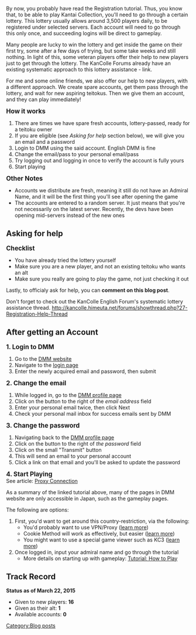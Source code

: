 {{Warning|title=Assistance is currently closed.|message=I have already stopped playing the game and not even opening my own account. I rarely visit DMM anymore either to play or create new accounts. Sorry but I cannot continue assisting prospective players. In anyway, the original assistance mechanic was only '''if I have spare accounts on hand''', not creating a new one from scratch for a new user.}}

By now, you probably have read the Registration tutorial. Thus, you know that, to be able to play Kantai Collection, you'll need to go through a certain lottery. This lottery usually allows around 3,500 players daily, to be registered under selected servers. Each account will need to go through this only once, and succeeding logins will be direct to gameplay.

Many people are lucky to win the lottery and get inside the game on their first try, some after a few days of trying, but some take weeks and still nothing. In light of this, some veteran players offer their help to new players just to get through the lottery. The KanColle Forums already have an existing systematic approach to this lottery assistance - link.

For me and some online friends, we also offer our help to new players, with a different approach. We create spare accounts, get them pass through the lottery, and wait for new aspiring teitokus. Then we give them an account, and they can play immediately!

<span style="font-size:17px; font-weight:bold;">How it works</span>
# There are times we have spare fresh accounts, lottery-passed, ready for a teitoku owner
# If you are eligible (see ''Asking for help'' section below), we will give you an email and a password
# Login to DMM using the said account. English DMM is fine
# Change the email/pass to your personal email/pass
# Try logging out and logging in once to verify the account is fully yours
# Start playing


<span style="font-size:17px; font-weight:bold;">Other Notes</span>
* Accounts we distribute are fresh, meaning it still do not have an Admiral Name, and it will be the first thing you'll see after opening the game
* The accounts are entered to a random server. It just means that you're not necessarily on the latest server. Recently, the devs have been opening mid-servers instead of the new ones



==Asking for help==
<span style="font-size:17px; font-weight:bold;">Checklist</span>
* You have already tried the lottery yourself
* Make sure you are a new player, and not an existing teitoku who wants an alt
* Make sure you really are going to play the game, not just checking it out

Lastly, to officialy ask for help, you can '''comment on this blog post'''.

Don't forget to check out the KanColle English Forum's systematic lottery assistance thread.
http://kancolle.himeuta.net/forums/showthread.php?27-Registration-Help-Thread


==After getting an Account==
<span style="font-size:17px; font-weight:bold;">1. Login to DMM</span>
# Go to the [http://www.dmm.com DMM website]
# Navigate to the [https://www.dmm.com/my/-/login login page]
# Enter the newly acquired email and password, then submit

<span style="font-size:17px; font-weight:bold;">2. Change the email</span>
# While logged in, go to the [https://www.dmm.com/en/my/-/memberinfo DMM profile page]
# Click on the button to the right of the ''email address'' field
# Enter your personal email twice, then click Next
# Check your personal mail inbox for success emails sent by DMM

<span style="font-size:17px; font-weight:bold;">3. Change the password</span>
# Navigating back to the [https://www.dmm.com/en/my/-/memberinfo DMM profile page]
# Click on the button to the right of ''the password'' field
# Click on the small "Transmit" button
# This will send an email to your personal account
# Click a link on that email and you'll be asked to update the password

<span style="font-size:17px; font-weight:bold;">4. Start Playing</span><br />
See article: [[Tutorial: Proxy Connection|Proxy Connection]]

As a summary of the linked tutorial above, many of the pages in DMM website are only accessible in Japan, such as the gameplay pages.

The following are options:
# First, you'd want to get around this country-restriction, via the following:
#* You'd probably want to use VPN/Proxy ([[Tutorial: Proxy Connection|learn more]])
#* Cookie Method will work as effectively, but easier ([https://www.facebook.com/notes/shouichi-vlrxnlr-kumagawa/how-to-connect-to-dmm-on-your-browser-without-using-vpn-for-baka-edition/1475165516063525 learn more])
#* You might want to use a special game viewer such as KC3 ([[User_blog:Dragonjet/KanColle_Command_Center|learn more]])
# Once logged in, input your admiral name and go through the tutorial
#* More details on starting up with gameplay: [[Tutorial: How to Play]]


==Track Record==
'''Status as of March 22, 2015'''
* Given to new players: '''16'''
* Given as their alt: '''1'''
* Available accounts: '''0'''
[[Category:Blog posts]]